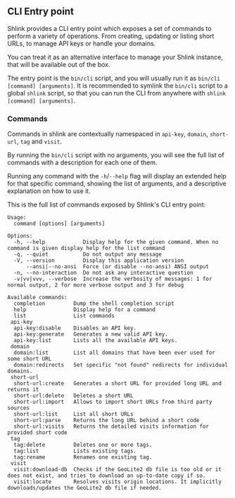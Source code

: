 ## CLI Entry point

Shlink provides a CLI entry point which exposes a set of commands to perform a variety of operations. From creating, updating or listing short URLs, to manage API keys or handle your domains.

You can treat it as an alternative interface to manage your Shlink instance, that will be available out of the box.

The entry point is the `bin/cli` script, and you will usually run it as `bin/cli [command] [arguments]`. It is recommended to symlink the `bin/cli` script to a global `shlink` script, so that you can run the CLI from anywhere with `shlink [command] [arguments]`.

### Commands

Commands in shlink are contextually namespaced in `api-key`, `domain`, `short-url`, `tag` and `visit`.

By running the `bin/cli` script with no arguments, you will see the full list of commands with a description for each one of them.

Running any command with the `-h`/`--help` flag will display an extended help for that specific command, showing the list of arguments, and a descriptive explanation on how to use it.

This is the full list of commands exposed by Shlink's CLI entry point:

```
Usage:
  command [options] [arguments]

Options:
  -h, --help            Display help for the given command. When no command is given display help for the list command
  -q, --quiet           Do not output any message
  -V, --version         Display this application version
      --ansi|--no-ansi  Force (or disable --no-ansi) ANSI output
  -n, --no-interaction  Do not ask any interactive question
  -v|vv|vvv, --verbose  Increase the verbosity of messages: 1 for normal output, 2 for more verbose output and 3 for debug

Available commands:
  completion         Dump the shell completion script
  help               Display help for a command
  list               List commands
 api-key
  api-key:disable    Disables an API key.
  api-key:generate   Generates a new valid API key.
  api-key:list       Lists all the available API keys.
 domain
  domain:list        List all domains that have been ever used for some short URL
  domain:redirects   Set specific "not found" redirects for individual domains.
 short-url
  short-url:create   Generates a short URL for provided long URL and returns it
  short-url:delete   Deletes a short URL
  short-url:import   Allows to import short URLs from third party sources
  short-url:list     List all short URLs
  short-url:parse    Returns the long URL behind a short code
  short-url:visits   Returns the detailed visits information for provided short code
 tag
  tag:delete         Deletes one or more tags.
  tag:list           Lists existing tags.
  tag:rename         Renames one existing tag.
 visit
  visit:download-db  Checks if the GeoLite2 db file is too old or it does not exist, and tries to download an up-to-date copy if so.
  visit:locate       Resolves visits origin locations. It implicitly downloads/updates the GeoLite2 db file if needed.
```
